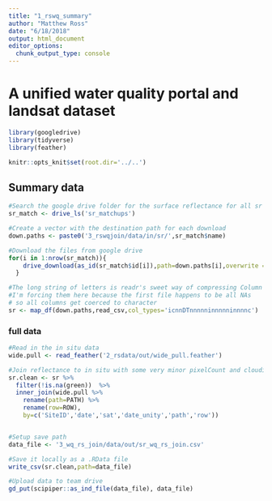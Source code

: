 ```yaml
---
title: "1_rswq_summary"
author: "Matthew Ross"
date: "6/18/2018"
output: html_document
editor_options: 
  chunk_output_type: console
---
```



# A unified water quality portal and landsat dataset

```r
library(googledrive)
library(tidyverse)
library(feather)

knitr::opts_knit$set(root.dir='../..')

```

## Summary data

```r
#Search the google drive folder for the surface reflectance for all sr matchup files
sr_match <- drive_ls('sr_matchups')

#Create a vector with the destination path for each download
down.paths <- paste0('3_rswqjoin/data/in/sr/',sr_match$name)

#Download the files from google drive
for(i in 1:nrow(sr_match)){
    drive_download(as_id(sr_match$id[i]),path=down.paths[i],overwrite = T)
  }

#The long string of letters is readr's sweet way of compressing Column types
#I'm forcing them here because the first file happens to be all NAs 
# so all columns get coerced to character
sr <- map_df(down.paths,read_csv,col_types='icnnDTnnnnninnnnninnnnc')

```



### full data

```r

#Read in the in situ data
wide.pull <- read_feather('2_rsdata/out/wide_pull.feather') 

#Join reflectance to in situ with some very minor pixelCount and cloudiness filters
sr.clean <- sr %>%
  filter(!is.na(green))  %>%
  inner_join(wide.pull %>%
    rename(path=PATH) %>%
    rename(row=ROW),
    by=c('SiteID','date','sat','date_unity','path','row')) 


#Setup save path
data_file <- '3_wq_rs_join/data/out/sr_wq_rs_join.csv'

#Save it locally as a .RData file
write_csv(sr.clean,path=data_file)

#Upload data to team drive
gd_put(scipiper::as_ind_file(data_file), data_file)

```




